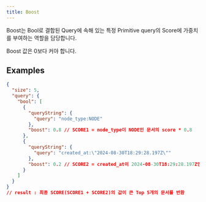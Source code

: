 ```yaml
---
title: Boost
---
```


Boost는 Bool로 결합된 Query에 속해 있는 특정 Primitive query의 Score에 가중치를 부여하는 역할을 담당합니다.

Boost 값은 0보다 커야 합니다.

## Examples

```json
{
  "size": 5,
  "query": {
    "bool": [
      {
        "queryString": {
          "query": "node_type:NODE"
        },
        "boost": 0.8 // SCORE1 = node_type이 NODE인 문서의 score * 0.8
      },
      {
        "queryString": {
          "query": "created_at:\"2024-08-30T18:29:28.197Z\""
        },
        "boost": 0.2 // SCORE2 = created_at이 2024-08-30T18:29:28.197Z인 문서의 score * 0.2
      }
    ]
  }
}
// result : 최종 SCORE(SCORE1 + SCORE2)의 값이 큰 Top 5개의 문서를 반환
```
